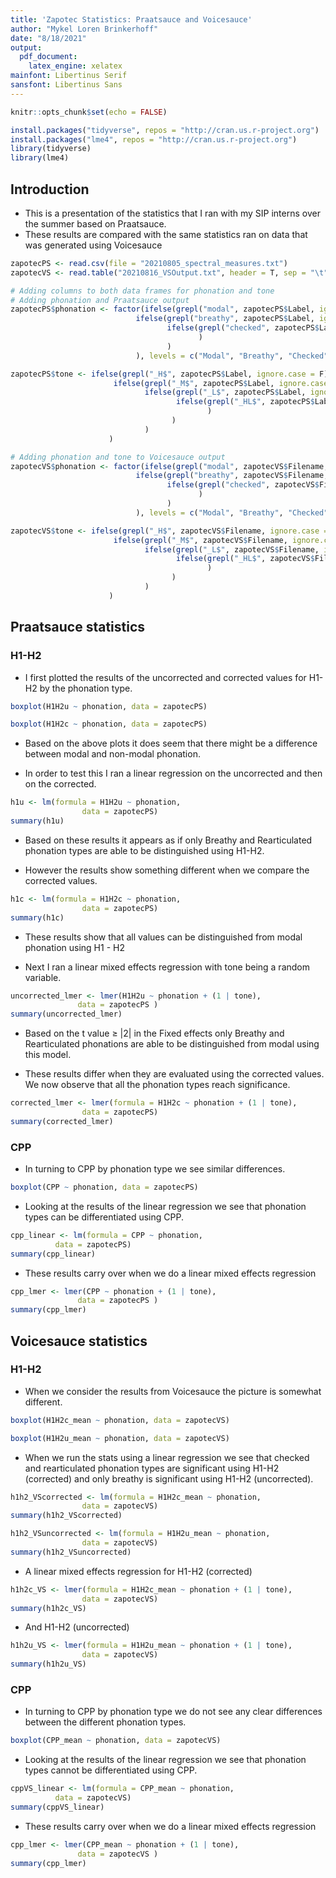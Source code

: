 ```yaml
---
title: 'Zapotec Statistics: Praatsauce and Voicesauce'
author: "Mykel Loren Brinkerhoff"
date: "8/18/2021"
output: 
  pdf_document:
    latex_engine: xelatex
mainfont: Libertinus Serif
sansfont: Libertinus Sans
---
```


```r
knitr::opts_chunk$set(echo = FALSE)
```

```r
install.packages("tidyverse", repos = "http://cran.us.r-project.org")
install.packages("lme4", repos = "http://cran.us.r-project.org")
library(tidyverse)
library(lme4)
```
## Introduction

- This is a presentation of the statistics that I ran with my SIP interns over the summer based on Praatsauce. 
- These results are compared with the same statistics ran on data that was generated using Voicesauce


```r
zapotecPS <- read.csv(file = "20210805_spectral_measures.txt")
zapotecVS <- read.table("20210816_VSOutput.txt", header = T, sep = "\t")

# Adding columns to both data frames for phonation and tone
# Adding phonation and Praatsauce output
zapotecPS$phonation <- factor(ifelse(grepl("modal", zapotecPS$Label, ignore.case = T), "Modal",
                            ifelse(grepl("breathy", zapotecPS$Label, ignore.case = T), "Breathy",
                                   ifelse(grepl("checked", zapotecPS$Label, ignore.case = T), "Checked", "Rearticulated"
                                          )
                                   )
                            ), levels = c("Modal", "Breathy", "Checked", "Rearticulated"))

zapotecPS$tone <- ifelse(grepl("_H$", zapotecPS$Label, ignore.case = F), "H",
                       ifelse(grepl("_M$", zapotecPS$Label, ignore.case = F), "M",
                              ifelse(grepl("_L$", zapotecPS$Label, ignore.case = F), "L",
                                     ifelse(grepl("_HL$", zapotecPS$Label, ignore.case = F), "HL", "MH"
                                            )
                                    )
                              )
                      )

# Adding phonation and tone to Voicesauce output 
zapotecVS$phonation <- factor(ifelse(grepl("modal", zapotecVS$Filename, ignore.case = T), "Modal",
                            ifelse(grepl("breathy", zapotecVS$Filename, ignore.case = T), "Breathy",
                                   ifelse(grepl("checked", zapotecVS$Filename, ignore.case = T), "Checked", "Rearticulated"
                                          )
                                   )
                            ), levels = c("Modal", "Breathy", "Checked", "Rearticulated"))

zapotecVS$tone <- ifelse(grepl("_H$", zapotecVS$Filename, ignore.case = F), "H",
                       ifelse(grepl("_M$", zapotecVS$Filename, ignore.case = F), "M",
                              ifelse(grepl("_L$", zapotecVS$Filename, ignore.case = F), "L",
                                     ifelse(grepl("_HL$", zapotecVS$Filename, ignore.case = F), "HL", "MH"
                                            )
                                    )
                              )
                      )


```

## Praatsauce statistics

### H1-H2
- I first plotted the results of the uncorrected and corrected values for H1-H2 by the phonation type.

```r
boxplot(H1H2u ~ phonation, data = zapotecPS)
```

```r
boxplot(H1H2c ~ phonation, data = zapotecPS)

```

- Based on the above plots it does seem that there might be a difference between modal and non-modal phonation. 

- In order to test this I ran a linear regression on the uncorrected and then on the corrected. 

```r
h1u <- lm(formula = H1H2u ~ phonation,
                data = zapotecPS)
summary(h1u)
```

- Based on these results it appears as if only Breathy and Rearticulated phonation types are able to be distinguished using H1-H2.

- However the results show something different when we compare the corrected values. 

```r
h1c <- lm(formula = H1H2c ~ phonation,
                data = zapotecPS)
summary(h1c)
```

- These results show that all values can be distinguished from modal phonation using H1 - H2

- Next I ran a linear mixed effects regression with tone being a random variable. 

```r
uncorrected_lmer <- lmer(H1H2u ~ phonation + (1 | tone), 
               data = zapotecPS )
summary(uncorrected_lmer)
```

- Based on the t value ≥ |2| in the Fixed effects only Breathy and Rearticulated phonations are able to be distinguished from modal using this model. 

- These results differ when they are evaluated using the corrected values. We now observe that all the phonation types reach significance. 

```r
corrected_lmer <- lmer(formula = H1H2c ~ phonation + (1 | tone),
                data = zapotecPS)
summary(corrected_lmer)
```
### CPP

- In turning to CPP by phonation type we see similar differences.

```r
boxplot(CPP ~ phonation, data = zapotecPS)
```

- Looking at the results of the linear regression we see that phonation types can be differentiated using CPP. 

```r
cpp_linear <- lm(formula = CPP ~ phonation,
          data = zapotecPS)
summary(cpp_linear)
```

- These results carry over when we do a linear mixed effects regression

```r
cpp_lmer <- lmer(CPP ~ phonation + (1 | tone), 
               data = zapotecPS )
summary(cpp_lmer)
```


## Voicesauce statistics

### H1-H2
- When we consider the results from Voicesauce the picture is somewhat different. 

```r
boxplot(H1H2c_mean ~ phonation, data = zapotecVS)
```

```r
boxplot(H1H2u_mean ~ phonation, data = zapotecVS)
```

- When we run the stats using a linear regression we see that checked and rearticulated phonation types are significant using H1-H2 (corrected) and only breathy is significant using H1-H2 (uncorrected).  

```r
h1h2_VScorrected <- lm(formula = H1H2c_mean ~ phonation,
                data = zapotecVS)
summary(h1h2_VScorrected)

h1h2_VSuncorrected <- lm(formula = H1H2u_mean ~ phonation,
                data = zapotecVS)
summary(h1h2_VSuncorrected)
```

- A linear mixed effects regression for H1-H2 (corrected) 

```r
h1h2c_VS <- lmer(formula = H1H2c_mean ~ phonation + (1 | tone),
                data = zapotecVS)
summary(h1h2c_VS)
```

- And H1-H2 (uncorrected)

```r
h1h2u_VS <- lmer(formula = H1H2u_mean ~ phonation + (1 | tone),
                data = zapotecVS)
summary(h1h2u_VS)
```

### CPP

- In turning to CPP by phonation type we do not see any clear differences between the different phonation types.

```r
boxplot(CPP_mean ~ phonation, data = zapotecVS)
```

- Looking at the results of the linear regression we see that phonation types cannot be differentiated using CPP. 

```r
cppVS_linear <- lm(formula = CPP_mean ~ phonation,
          data = zapotecVS)
summary(cppVS_linear)
```

- These results carry over when we do a linear mixed effects regression

```r
cpp_lmer <- lmer(CPP_mean ~ phonation + (1 | tone), 
               data = zapotecVS )
summary(cpp_lmer)
```